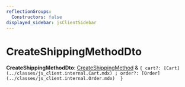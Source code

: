 ```yaml
---
reflectionGroups:
  Constructors: false
displayed_sidebar: jsClientSidebar
---
```



# CreateShippingMethodDto

 **CreateShippingMethodDto**: [CreateShippingMethod](js_client.internal.CreateShippingMethod.mdx) & ``{ cart?: [Cart](../classes/js_client.internal.Cart.mdx) ; order?: [Order](../classes/js_client.internal.Order.mdx)  }``
